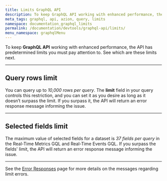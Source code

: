 ```yaml
---
title: Limits GraphQL API
description: To keep GraphQL API working with enhanced performance, the API has predetermined limits you must pay attention to.
meta_tags: graphql, api, azion, query, limits
namespace: documentation_graphql_limits
permalink: /documentation/devtools/graphql-api/limits/
menu_namespace: graphqlMenu
---
```


To keep **GraphQL API** working with enhanced performance, the API has predetermined limits you must pay attention to. See which are these limits next.

---

## Query rows limit

You can query up to *10,000 rows per query*. The **limit** field in your query controls this restriction, and you can set it as you desire as long as it doesn’t surpass the limit. If you surpass it, the API will return an error response message informing the issue.

---

## Selected fields limit

The maximum value of selected fields for a dataset is *37 fields per query* in the Real-Time Metrics GQL and Real-Time Events GQL. If you surpass the fields' limit, the API will return an error response message informing the issue.

---

See the [Error Responses](/en/documentation/devtools/graphql-api/error-responses/) page for more details on the messages regarding limit errors.




